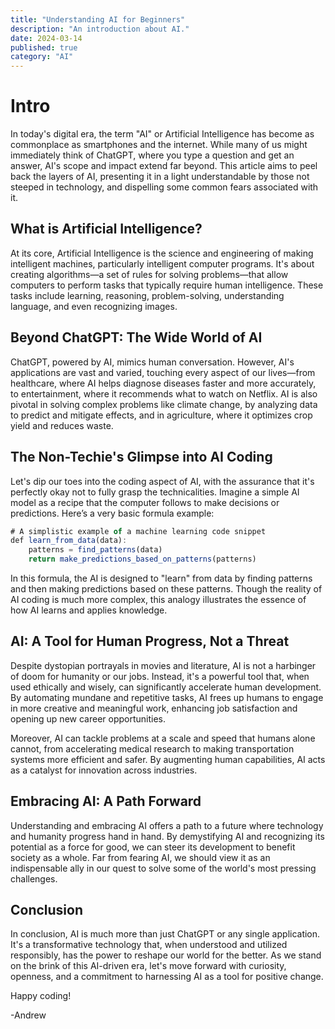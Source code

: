 ```yaml
---
title: "Understanding AI for Beginners"
description: "An introduction about AI."
date: 2024-03-14
published: true
category: "AI"
---
```


# Intro

In today's digital era, the term "AI" or Artificial Intelligence has become as commonplace as smartphones and the internet. While many of us might immediately think of ChatGPT, where you type a question and get an answer, AI's scope and impact extend far beyond. This article aims to peel back the layers of AI, presenting it in a light understandable by those not steeped in technology, and dispelling some common fears associated with it.

## What is Artificial Intelligence?

At its core, Artificial Intelligence is the science and engineering of making intelligent machines, particularly intelligent computer programs. It's about creating algorithms—a set of rules for solving problems—that allow computers to perform tasks that typically require human intelligence. These tasks include learning, reasoning, problem-solving, understanding language, and even recognizing images.

## Beyond ChatGPT: The Wide World of AI

ChatGPT, powered by AI, mimics human conversation. However, AI's applications are vast and varied, touching every aspect of our lives—from healthcare, where AI helps diagnose diseases faster and more accurately, to entertainment, where it recommends what to watch on Netflix. AI is also pivotal in solving complex problems like climate change, by analyzing data to predict and mitigate effects, and in agriculture, where it optimizes crop yield and reduces waste.

## The Non-Techie's Glimpse into AI Coding

Let's dip our toes into the coding aspect of AI, with the assurance that it's perfectly okay not to fully grasp the technicalities. Imagine a simple AI model as a recipe that the computer follows to make decisions or predictions. Here’s a very basic formula example:

```jsx
# A simplistic example of a machine learning code snippet
def learn_from_data(data):
    patterns = find_patterns(data)
    return make_predictions_based_on_patterns(patterns)

```
In this formula, the AI is designed to "learn" from data by finding patterns and then making predictions based on these patterns. Though the reality of AI coding is much more complex, this analogy illustrates the essence of how AI learns and applies knowledge.

## AI: A Tool for Human Progress, Not a Threat

Despite dystopian portrayals in movies and literature, AI is not a harbinger of doom for humanity or our jobs. Instead, it's a powerful tool that, when used ethically and wisely, can significantly accelerate human development. By automating mundane and repetitive tasks, AI frees up humans to engage in more creative and meaningful work, enhancing job satisfaction and opening up new career opportunities.

Moreover, AI can tackle problems at a scale and speed that humans alone cannot, from accelerating medical research to making transportation systems more efficient and safer. By augmenting human capabilities, AI acts as a catalyst for innovation across industries.

## Embracing AI: A Path Forward

Understanding and embracing AI offers a path to a future where technology and humanity progress hand in hand. By demystifying AI and recognizing its potential as a force for good, we can steer its development to benefit society as a whole. Far from fearing AI, we should view it as an indispensable ally in our quest to solve some of the world's most pressing challenges.

## Conclusion

In conclusion, AI is much more than just ChatGPT or any single application. It's a transformative technology that, when understood and utilized responsibly, has the power to reshape our world for the better. As we stand on the brink of this AI-driven era, let's move forward with curiosity, openness, and a commitment to harnessing AI as a tool for positive change.

Happy coding!

 -Andrew